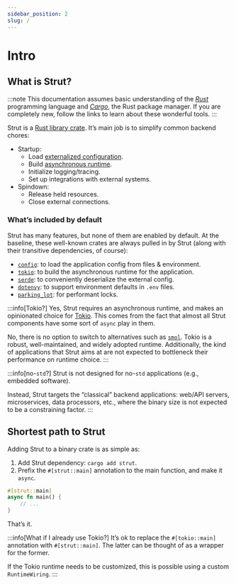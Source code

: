 ```yaml
---
sidebar_position: 2
slug: /
---
```


# Intro

[rust]: https://www.rust-lang.org/
[cargo-book]: https://doc.rust-lang.org/cargo/
[externalized-config]: https://www.12factor.net/config
[async-runtime]: https://rust-lang.github.io/async-book/08_ecosystem/00_chapter.html
[crates-io-strut]: https://crates.io/crates/strut
[crates-io-config]: https://crates.io/crates/config
[crates-io-tokio]: https://crates.io/crates/tokio
[crates-io-smol]: https://crates.io/crates/smol
[crates-io-serde]: https://crates.io/crates/serde
[crates-io-dotenvy]: https://crates.io/crates/dotenvy
[crates-io-parking-lot]: https://crates.io/crates/parking_lot

## What is Strut?

:::note
This documentation assumes basic understanding of the [_Rust_][rust] programming language and [_Cargo_][cargo-book], the Rust package manager.
If you are completely new, follow the links to learn about these wonderful tools.
:::

Strut is a [Rust library crate][crates-io-strut].
It’s main job is to simplify common backend chores:

- Startup:
    - Load [externalized configuration][externalized-config].
    - Build [asynchronous runtime][async-runtime].
    - Initialize logging/tracing.
    - Set up integrations with external systems.
- Spindown:
    - Release held resources.
    - Close external connections.

### What’s included by default

Strut has many features, but none of them are enabled by default.
At the baseline, these well-known crates are always pulled in by Strut (along with their transitive dependencies, of course):

- [`config`][crates-io-config]: to load the application config from files & environment.
- [`tokio`][crates-io-tokio]: to build the asynchronous runtime for the application.
- [`serde`][crates-io-serde]: to conveniently deserialize the external config.
- [`dotenvy`][crates-io-dotenvy]: to support environment defaults in `.env` files.
- [`parking_lot`][crates-io-parking-lot]: for performant locks.

:::info[Tokio?]
Yes, Strut requires an asynchronous runtime, and makes an opinionated choice for [Tokio][crates-io-tokio].
This comes from the fact that almost all Strut components have some sort of `async` play in them.

No, there is no option to switch to alternatives such as [`smol`][crates-io-smol].
Tokio is a robust, well-maintained, and widely adopted runtime.
Additionally, the kind of applications that Strut aims at are not expected to bottleneck their performance on runtime choice.
:::

:::info[no-`std`?]
Strut is not designed for no-`std` applications (e.g., embedded software).

Instead, Strut targets the “classical” backend applications: web/API servers, microservices, data processors, etc., where the binary size is not expected to be a constraining factor.
:::

## Shortest path to Strut

Adding Strut to a binary crate is as simple as:

1. Add Strut dependency: `cargo add strut`.
2. Prefix the `#[strut::main]` annotation to the main function, and make it `async`.

```rust title="src/main.rs"
#[strut::main]
async fn main() {
    // ...
}
```

That’s it.

:::info[What if I already use Tokio?]
It’s ok to replace the `#[tokio::main]` annotation with `#[strut::main]`.
The latter can be thought of as a wrapper for the former.

If the Tokio runtime needs to be customized, this is possible using a custom `RuntimeWiring`.
:::
